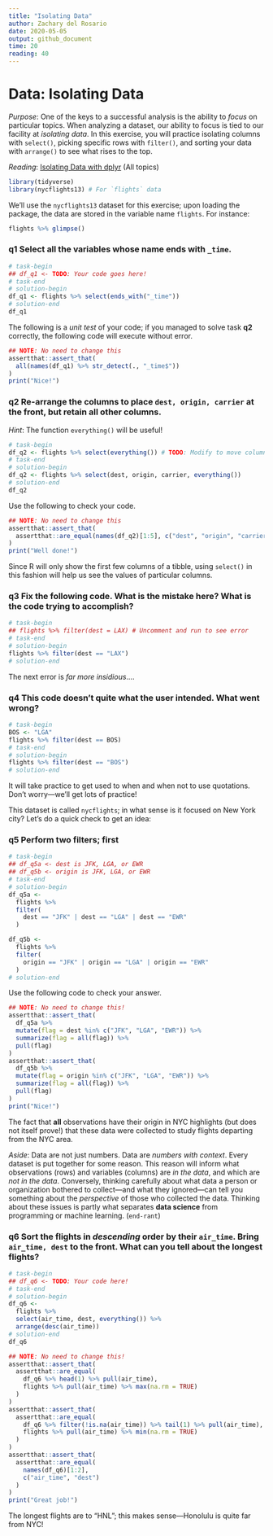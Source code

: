 ```yaml
---
title: "Isolating Data"
author: Zachary del Rosario
date: 2020-05-05
output: github_document
time: 20
reading: 40
---
```


# Data: Isolating Data

*Purpose*: One of the keys to a successful analysis is the ability to *focus* on
particular topics. When analyzing a dataset, our ability to focus is tied to our
facility at *isolating data*. In this exercise, you will practice isolating
columns with `select()`, picking specific rows with `filter()`, and sorting your
data with `arrange()` to see what rises to the top.

*Reading*: [Isolating Data with dplyr](https://rstudio.cloud/learn/primers/2.2) (All topics)

```r
library(tidyverse)
library(nycflights13) # For `flights` data
```

We'll use the `nycflights13` dataset for this exercise; upon loading the
package, the data are stored in the variable name `flights`. For instance:

```r
flights %>% glimpse()
```

### __q1__ Select all the variables whose name ends with `_time`.

```r
# task-begin
## df_q1 <- TODO: Your code goes here!
# task-end
# solution-begin
df_q1 <- flights %>% select(ends_with("_time"))
# solution-end
df_q1
```

The following is a *unit test* of your code; if you managed to solve task __q2__
correctly, the following code will execute without error.

```r
## NOTE: No need to change this
assertthat::assert_that(
  all(names(df_q1) %>% str_detect(., "_time$"))
)
print("Nice!")
```

### __q2__ Re-arrange the columns to place `dest, origin, carrier` at the front, but retain all other columns.

*Hint*: The function `everything()` will be useful!

```r
# task-begin
df_q2 <- flights %>% select(everything()) # TODO: Modify to move columns to the front
# task-end
# solution-begin
df_q2 <- flights %>% select(dest, origin, carrier, everything())
# solution-end
df_q2
```

Use the following to check your code.

```r
## NOTE: No need to change this
assertthat::assert_that(
  assertthat::are_equal(names(df_q2)[1:5], c("dest", "origin", "carrier", "year", "month"))
)
print("Well done!")
```

Since R will only show the first few columns of a tibble, using `select()` in
this fashion will help us see the values of particular columns.

### __q3__ Fix the following code. What is the mistake here? What is the code trying to accomplish?

```r
# task-begin
## flights %>% filter(dest = LAX) # Uncomment and run to see error
# task-end
# solution-begin
flights %>% filter(dest == "LAX")
# solution-end
```

The next error is *far more insidious*....

### __q4__ This code doesn't quite what the user intended. What went wrong?

```r
# task-begin
BOS <- "LGA"
flights %>% filter(dest == BOS)
# task-end
# solution-begin
flights %>% filter(dest == "BOS")
# solution-end
```

It will take practice to get used to when and when not to use quotations. Don't
worry---we'll get lots of practice!

This dataset is called `nycflights`; in what sense is it focused on New York
city? Let's do a quick check to get an idea:

### __q5__ Perform **two** filters; first

```r
# task-begin
## df_q5a <- dest is JFK, LGA, or EWR
## df_q5b <- origin is JFK, LGA, or EWR
# task-end
# solution-begin
df_q5a <-
  flights %>%
  filter(
    dest == "JFK" | dest == "LGA" | dest == "EWR"
  )

df_q5b <-
  flights %>%
  filter(
    origin == "JFK" | origin == "LGA" | origin == "EWR"
  )
# solution-end
```

Use the following code to check your answer.

```r
## NOTE: No need to change this!
assertthat::assert_that(
  df_q5a %>%
  mutate(flag = dest %in% c("JFK", "LGA", "EWR")) %>%
  summarize(flag = all(flag)) %>%
  pull(flag)
)
assertthat::assert_that(
  df_q5b %>%
  mutate(flag = origin %in% c("JFK", "LGA", "EWR")) %>%
  summarize(flag = all(flag)) %>%
  pull(flag)
)
print("Nice!")
```

<!-- solution-begin -->
The fact that **all** observations have their origin in NYC highlights (but
does not itself prove!) that these data were collected to study flights
departing from the NYC area.
<!-- solution-end -->

*Aside*: Data are not just numbers. Data are *numbers with context*. Every
dataset is put together for some reason. This reason will inform what
observations (rows) and variables (columns) are *in the data*, and which are
*not in the data*. Conversely, thinking carefully about what data a person or
organization bothered to collect---and what they ignored---can tell you
something about the *perspective* of those who collected the data. Thinking
about these issues is partly what separates __data science__ from programming or
machine learning. (`end-rant`)

### __q6__ Sort the flights in *descending* order by their `air_time`. Bring `air_time, dest` to the front. What can you tell about the longest flights?

```r
# task-begin
## df_q6 <- TODO: Your code here!
# task-end
# solution-begin
df_q6 <-
  flights %>%
  select(air_time, dest, everything()) %>%
  arrange(desc(air_time))
# solution-end
df_q6
```

```r
## NOTE: No need to change this!
assertthat::assert_that(
  assertthat::are_equal(
    df_q6 %>% head(1) %>% pull(air_time),
    flights %>% pull(air_time) %>% max(na.rm = TRUE)
  )
)
assertthat::assert_that(
  assertthat::are_equal(
    df_q6 %>% filter(!is.na(air_time)) %>% tail(1) %>% pull(air_time),
    flights %>% pull(air_time) %>% min(na.rm = TRUE)
  )
)
assertthat::assert_that(
  assertthat::are_equal(
    names(df_q6)[1:2],
    c("air_time", "dest")
  )
)
print("Great job!")
```

<!-- solution-begin -->
The longest flights are to "HNL"; this makes sense---Honolulu is quite far
from NYC!
<!-- solution-end -->

<!-- include-exit-ticket -->
